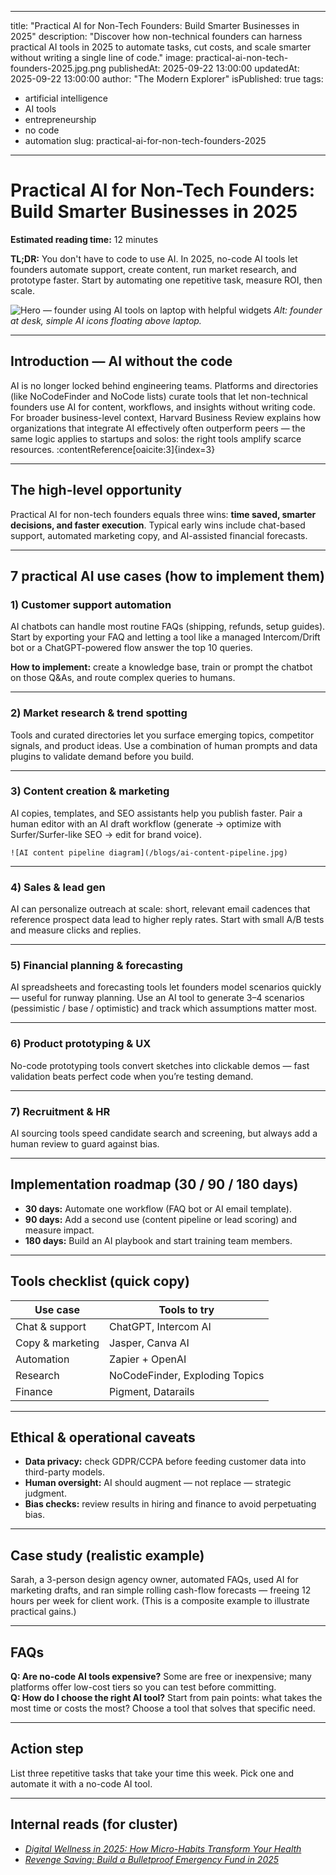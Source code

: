 
---
title: "Practical AI for Non-Tech Founders: Build Smarter Businesses in 2025"
description: "Discover how non-technical founders can harness practical AI tools in 2025 to automate tasks, cut costs, and scale smarter without writing a single line of code."
image: practical-ai-non-tech-founders-2025.jpg.png
publishedAt: 2025-09-22 13:00:00
updatedAt: 2025-09-22 13:00:00
author: "The Modern Explorer"
isPublished: true
tags:
  - artificial intelligence
  - AI tools
  - entrepreneurship
  - no code
  - automation
slug: practical-ai-for-non-tech-founders-2025
---

# Practical AI for Non-Tech Founders: Build Smarter Businesses in 2025

**Estimated reading time:** 12 minutes

**TL;DR:** You don't have to code to use AI. In 2025, no-code AI tools let founders automate support, create content, run market research, and prototype faster. Start by automating one repetitive task, measure ROI, then scale.

![Hero — founder using AI tools on laptop with helpful widgets](/blogs/practical-ai-hero.jpg)
*Alt: founder at desk, simple AI icons floating above laptop.*

---

## Introduction — AI without the code
AI is no longer locked behind engineering teams. Platforms and directories (like NoCodeFinder and NoCode lists) curate tools that let non-technical founders use AI for content, workflows, and insights without writing code. For broader business-level context, Harvard Business Review explains how organizations that integrate AI effectively often outperform peers — the same logic applies to startups and solos: the right tools amplify scarce resources. :contentReference[oaicite:3]{index=3}

---

## The high-level opportunity
Practical AI for non-tech founders equals three wins: **time saved, smarter decisions, and faster execution**. Typical early wins include chat-based support, automated marketing copy, and AI-assisted financial forecasts.

---

## 7 practical AI use cases (how to implement them)

### 1) Customer support automation
AI chatbots can handle most routine FAQs (shipping, refunds, setup guides). Start by exporting your FAQ and letting a tool like a managed Intercom/Drift bot or a ChatGPT-powered flow answer the top 10 queries.

**How to implement:** create a knowledge base, train or prompt the chatbot on those Q&As, and route complex queries to humans.

---

### 2) Market research & trend spotting
Tools and curated directories let you surface emerging topics, competitor signals, and product ideas. Use a combination of human prompts and data plugins to validate demand before you build.

---

### 3) Content creation & marketing
AI copies, templates, and SEO assistants help you publish faster. Pair a human editor with an AI draft workflow (generate → optimize with Surfer/Surfer-like SEO → edit for brand voice).

`![AI content pipeline diagram](/blogs/ai-content-pipeline.jpg)`

---

### 4) Sales & lead gen
AI can personalize outreach at scale: short, relevant email cadences that reference prospect data lead to higher reply rates. Start with small A/B tests and measure clicks and replies.

---

### 5) Financial planning & forecasting
AI spreadsheets and forecasting tools let founders model scenarios quickly — useful for runway planning. Use an AI tool to generate 3–4 scenarios (pessimistic / base / optimistic) and track which assumptions matter most.

---

### 6) Product prototyping & UX
No-code prototyping tools convert sketches into clickable demos — fast validation beats perfect code when you’re testing demand.

---

### 7) Recruitment & HR
AI sourcing tools speed candidate search and screening, but always add a human review to guard against bias.

---

## Implementation roadmap (30 / 90 / 180 days)
- **30 days:** Automate one workflow (FAQ bot or AI email template).  
- **90 days:** Add a second use (content pipeline or lead scoring) and measure impact.  
- **180 days:** Build an AI playbook and start training team members.

---

## Tools checklist (quick copy)
| Use case | Tools to try |
|---|---|
| Chat & support | ChatGPT, Intercom AI |
| Copy & marketing | Jasper, Canva AI |
| Automation | Zapier + OpenAI |
| Research | NoCodeFinder, Exploding Topics |
| Finance | Pigment, Datarails |

---

## Ethical & operational caveats
- **Data privacy:** check GDPR/CCPA before feeding customer data into third-party models.  
- **Human oversight:** AI should augment — not replace — strategic judgment.  
- **Bias checks:** review results in hiring and finance to avoid perpetuating bias.

---

## Case study (realistic example)
Sarah, a 3-person design agency owner, automated FAQs, used AI for marketing drafts, and ran simple rolling cash-flow forecasts — freeing 12 hours per week for client work. (This is a composite example to illustrate practical gains.)

---

## FAQs
**Q: Are no-code AI tools expensive?** Some are free or inexpensive; many platforms offer low-cost tiers so you can test before committing.  
**Q: How do I choose the right AI tool?** Start from pain points: what takes the most time or costs the most? Choose a tool that solves that specific need.

---

## Action step
List three repetitive tasks that take your time this week. Pick one and automate it with a no-code AI tool.

---

## Internal reads (for cluster)
- *[Digital Wellness in 2025: How Micro-Habits Transform Your Health](/digital-wellness-micro-habits-2025)*  
- *[Revenge Saving: Build a Bulletproof Emergency Fund in 2025](/revenge-saving-emergency-fund-2025)*

